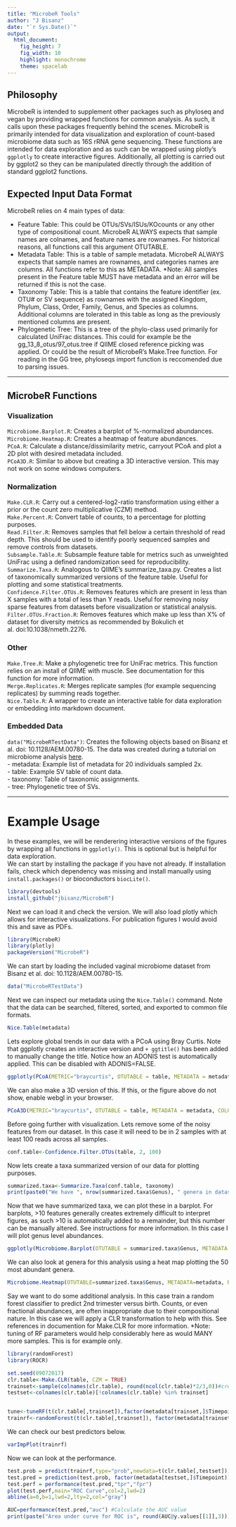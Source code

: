 ```yaml
---
title: "MicrobeR Tools"
author: "J Bisanz"
date: "`r Sys.Date()`"
output: 
  html_document:
    fig_height: 7
    fig_width: 10
    highlight: monochrome
    theme: spacelab
---
```


## Philosophy

MicrobeR is intended to supplement other packages such as phyloseq and vegan by providing wrapped functions for common analysis. As such, it calls upon these packages frequently behind the scenes. MicrobeR is primarily intended for data visualization and exploration of count-based microbiome data such as 16S rRNA gene sequencing.  These functions are intended for data exploration and as such can be wrapped using plotly's `ggplotly` to create interactive figures. Additionally, all plotting is carried out by ggplot2 so they can be manipulated directly through the addition of standard ggplot2 functions.

## Expected Input Data Format

MicrobeR relies on 4 main types of data:

* Feature Table: This could be OTUs/SVs/ISUs/KOcounts or any other type of compositional count. MicrobeR ALWAYS expects that sample names are colnames, and feature names are rownames. For historical reasons, all functions call this argument OTUTABLE.
* Metadata Table: This is a table of sample metadata. MicrobeR ALWAYS expects that sample names are rownames, and categories names are columns. All functions refer to this as METADATA. *Note: All samples present in the Feature table MUST have metadata and an error will be returned if this is not the case.
* Taxonomy Table: This is a table that contains the feature identifier (ex. OTU# or SV sequence) as rownames with the assigned Kingdom, Phylum, Class, Order, Family, Genus, and Species as columns. Additional columns are tolerated in this table as long as the previously mentioned columns are present.
* Phylogenetic Tree: This is a tree of the phylo-class used primarily for calculated UniFrac distances. This could for example be the gg_13_8_otus/97_otus.tree if QIIME closed reference picking was applied. Or could be the result of MicrobeR's Make.Tree function. For reading in the GG tree, phyloseqs import function is reccomended due to parsing issues.

***

## MicrobeR Functions

### Visualization
`Microbiome.Barplot.R`: Creates a barplot of %-normalized abundances.
<br>`Microbiome.Heatmap.R`: Creates a heatmap of feature abundances.
<br>`PCoA.R`: Calculate a distance/dissimilarity metric, carryout PCoA and plot a 2D plot with desired metadata included.
<br>`PCoA3D.R`: Similar to above but creating a 3D interactive version. This may not work on some windows computers.

### Normalization
`Make.CLR.R`: Carry out a centered-log2-ratio transformation using either a prior or the count zero multiplicative (CZM) method.
<br>`Make.Percent.R`: Convert table of counts, to a percentage for plotting purposes.
<br>`Read.Filter.R`: Removes samples that fell below a certain threshold of read depth. This should be used to identify poorly sequenced samples and remove controls from datasets.
<br>`Subsample.Table.R`: Subsample feature table for metrics such as unweighted UniFrac using a defined randomization seed for reproducibility.
<br>`Summarize.Taxa.R`: Analogous to QIIME's summarize_taxa.py. Creates a list of taxonomically summarized versions of the feature table. Useful for plotting and some statistical treatments.
<br>`Confidence.Filter.OTUs.R`: Removes features which are present in less than X samples with a total of less than Y reads. Useful for removing noisy sparse features from datasets before visualization or statistical analysis.
<br>`Filter.OTUs.Fraction.R`: Removes features which make up less than X% of dataset for diversity metrics as recommended by Bokulich et al. doi:10.1038/nmeth.2276.

### Other
`Make.Tree.R`: Make a phylogenetic tree for UniFrac metrics. This function relies on an install of QIIME with muscle. See documentation for this function for more information.
<br>`Merge.Replicates.R`: Merges replicate samples (for example sequencing replicates) by summing reads together.
<br>`Nice.Table.R`: A wrapper to create an interactive table for data exploration or embedding into markdown document.

### Embedded Data
`data("MicrobeRTestData")`: Creates the following objects based on Bisanz et al. doi: 10.1128/AEM.00780-15. The data was created during a tutorial on microbiome analysis [here](https://jbisanz.github.io/BMS270_BMI219/).
<br>- metadata: Example list of metadata for 20 individuals sampled 2x.
<br>- table: Example SV table of count data.
<br>- taxonomy: Table of taxonomic assignments.
<br>- tree: Phylogenetic tree of SVs.

***
# Example Usage
In these examples, we will be renderering interactive versions of the figures by wrapping all functions in `ggplotly()`. This is optional but is helpful for data exploration.  
We can start by installing the package if you have not already. If installation fails, check which dependency was missing and install manually using `install.packages()` or bioconductors `biocLite()`.
```r
library(devtools)
install_github("jbisanz/MicrobeR")
```

Next we can load it and check the version. We will also load plotly which allows for interactive visualizations. For publication figures I would avoid this and save as PDFs.
```r
library(MicrobeR)
library(plotly)
packageVersion("MicrobeR")
```

We can start by loading the included vaginal microbiome dataset from Bisanz et al. doi: 10.1128/AEM.00780-15.
```r
data("MicrobeRTestData")
```

Next we can inspect our metadata using the `Nice.Table()` command. Note that the data can be searched, filtered, sorted, and exported to common file formats.
```r
Nice.Table(metadata)
```

Lets explore global trends in our data with a PCoA using Bray Curtis. Note that ggplotly creates an interactive version and `+ ggtitle()` has been added to manually change the title. Notice how an ADONIS test is automatically applied. This can be disabled with ADONIS=FALSE.

```r
ggplotly(PCoA(METRIC="braycurtis", OTUTABLE = table, METADATA = metadata, COLOR = "Timepoint") + ggtitle("Exploratory PCoA"))
```

We can also make a 3D version of this. If this, or the figure above do not show, enable webgl in your browser.

```r
PCoA3D(METRIC="braycurtis", OTUTABLE = table, METADATA = metadata, COLOR="Timepoint")
```

Before going further with visualization. Lets remove some of the noisy features from our dataset. In this case it will need to be in 2 samples with at least 100 reads across all samples.

```r
conf.table<-Confidence.Filter.OTUs(table, 2, 100)
```

Now lets create a taxa summarized version of our data for plotting purposes.
```r
summarized.taxa<-Summarize.Taxa(conf.table, taxonomy)
print(paste0("We have ", nrow(summarized.taxa$Genus), " genera in dataset."))
```

Now that we have summarized taxa, we can plot these in a barplot. For barplots, >10 features generally creates extremely difficult to interpret figures, as such >10 is automatically added to a remainder, but this number can be manually altered. See instructions for more information. In this case I will plot genus level abundances.

```r
ggplotly(Microbiome.Barplot(OTUTABLE = summarized.taxa$Genus, METADATA = metadata, CATEGORY = "Timepoint"))
```


We can also look at genera for this analysis using a heat map plotting the 50 most abundant genera.
```r
Microbiome.Heatmap(OTUTABLE=summarized.taxa$Genus, METADATA=metadata, ROWCLUSTER = "abundance", CATEGORY="Timepoint")
```

Say we want to do some additional analysis. In this case train a random forest classifier to predict 2nd trimester versus birth. Counts, or even fractional abundances, are often inappropriate due to their compositional nature. In this case we will apply a CLR transformation to help with this. See references in documention for Make.CLR for more information. *Note: tuning of RF parameters would help considerably here as would MANY more samples. This is for example only.

```r
library(randomForest)
library(ROCR)

set.seed(09072017)
clr.table<-Make.CLR(table, CZM = TRUE)
trainset<-sample(colnames(clr.table), round(ncol(clr.table)*2/3,0))#create a test and training set using 1/3 and 2/3 respectively.
testset<-colnames(clr.table)[!colnames(clr.table) %in% trainset]


tune<-tuneRF(t(clr.table[,trainset]),factor(metadata[trainset,]$Timepoint), ntreeTry=1000, stepFactor=1.1,improve=0.01, trace=TRUE, plot=TRUE, dobest=FALSE)
trainrf<-randomForest(t(clr.table[,trainset]), factor(metadata[trainset,]$Timepoint), ntree=10000, mtry=13)
```

We can check our best predictors below.
```r
varImpPlot(trainrf)
```

Now we can look at the performance.
```r
test.prob = predict(trainrf,type="prob",newdata=t(clr.table[,testset]))[,2]
test.pred = prediction(test.prob, factor(metadata[testset,]$Timepoint))
test.perf = performance(test.pred,"tpr","fpr")
plot(test.perf,main="ROC Curve",col=2,lwd=2)
abline(a=0,b=1,lwd=2,lty=2,col="gray")

AUC=performance(test.pred,"auc") #Calculate the AUC value
print(paste("Area under curve for ROC is", round(AUC@y.values[[1]],3)))
```